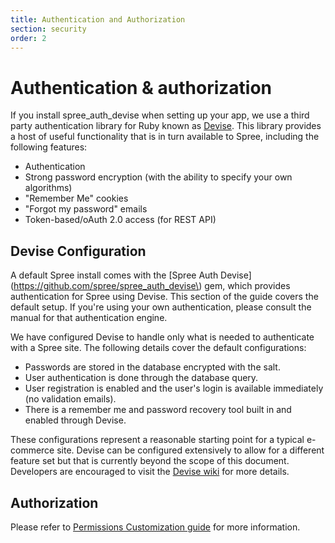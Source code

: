 ```yaml
---
title: Authentication and Authorization
section: security
order: 2
---
```


# Authentication & authorization

If you install spree_auth_devise when setting up your app, we use a third party authentication library for Ruby known as [Devise](https://github.com/plataformatec/devise). This library provides a host of useful functionality that is in turn available to Spree, including the following features:

* Authentication
* Strong password encryption \(with the ability to specify your own algorithms\)
* "Remember Me" cookies
* "Forgot my password" emails
* Token-based/oAuth 2.0 access \(for REST API\)

## Devise Configuration

 A default Spree install comes with the \[Spree Auth Devise\]\(https://github.com/spree/spree_auth_devise\) gem, which provides authentication for Spree using Devise. This section of the guide covers the default setup. If you're using your own authentication, please consult the manual for that authentication engine.

We have configured Devise to handle only what is needed to authenticate with a Spree site. The following details cover the default configurations:

* Passwords are stored in the database encrypted with the salt.
* User authentication is done through the database query.
* User registration is enabled and the user's login is available immediately \(no validation emails\).
* There is a remember me and password recovery tool built in and enabled through Devise.

These configurations represent a reasonable starting point for a typical e-commerce site. Devise can be configured extensively to allow for a different feature set but that is currently beyond the scope of this document. Developers are encouraged to visit the [Devise wiki](https://github.com/plataformatec/devise/wiki) for more details.

## Authorization

Please refer to [Permissions Customization guide](../customization/permissions) for more information.

